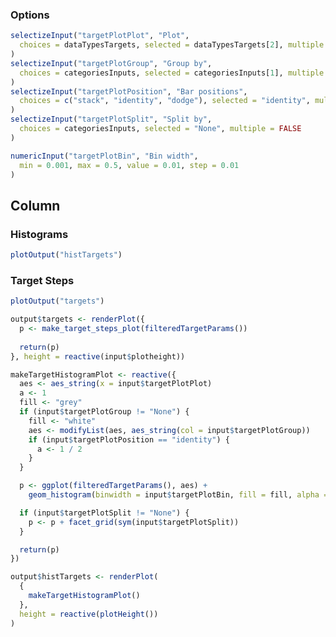 
### Options
```r
selectizeInput("targetPlotPlot", "Plot",
  choices = dataTypesTargets, selected = dataTypesTargets[2], multiple = FALSE
)
selectizeInput("targetPlotGroup", "Group by",
  choices = categoriesInputs, selected = categoriesInputs[1], multiple = FALSE
)
selectizeInput("targetPlotPosition", "Bar positions",
  choices = c("stack", "identity", "dodge"), selected = "identity", multiple = FALSE
)
selectizeInput("targetPlotSplit", "Split by",
  choices = categoriesInputs, selected = "None", multiple = FALSE
)

numericInput("targetPlotBin", "Bin width",
  min = 0.001, max = 0.5, value = 0.01, step = 0.01
)
```

Column
--------------------------------------------

### Histograms  {data-height=1000}
```r
plotOutput("histTargets")
```

### Target Steps  {data-height=1000}
```r
plotOutput("targets")
```


```r
output$targets <- renderPlot({
  p <- make_target_steps_plot(filteredTargetParams())
  
  return(p)
}, height = reactive(input$plotheight))

makeTargetHistogramPlot <- reactive({
  aes <- aes_string(x = input$targetPlotPlot)
  a <- 1
  fill <- "grey"
  if (input$targetPlotGroup != "None") {
    fill <- "white"
    aes <- modifyList(aes, aes_string(col = input$targetPlotGroup))
    if (input$targetPlotPosition == "identity") {
      a <- 1 / 2
    }
  }

  p <- ggplot(filteredTargetParams(), aes) +
    geom_histogram(binwidth = input$targetPlotBin, fill = fill, alpha = a, position = input$targetPlotPosition)

  if (input$targetPlotSplit != "None") {
    p <- p + facet_grid(sym(input$targetPlotSplit))
  }

  return(p)
})

output$histTargets <- renderPlot(
  {
    makeTargetHistogramPlot()
  },
  height = reactive(plotHeight())
)
```